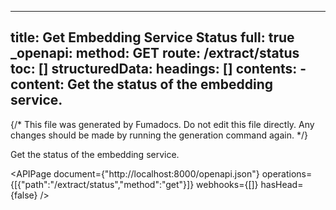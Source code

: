 <!-- AUTO-GENERATED: fumadocs-openapi (safe to overwrite) -->

---
title: Get Embedding Service Status
full: true
_openapi:
  method: GET
  route: /extract/status
  toc: []
  structuredData:
    headings: []
    contents:
      - content: Get the status of the embedding service.
---

{/* This file was generated by Fumadocs. Do not edit this file directly. Any changes should be made by running the generation command again. */}

Get the status of the embedding service.

<APIPage document={"http://localhost:8000/openapi.json"} operations={[{"path":"/extract/status","method":"get"}]} webhooks={[]} hasHead={false} />